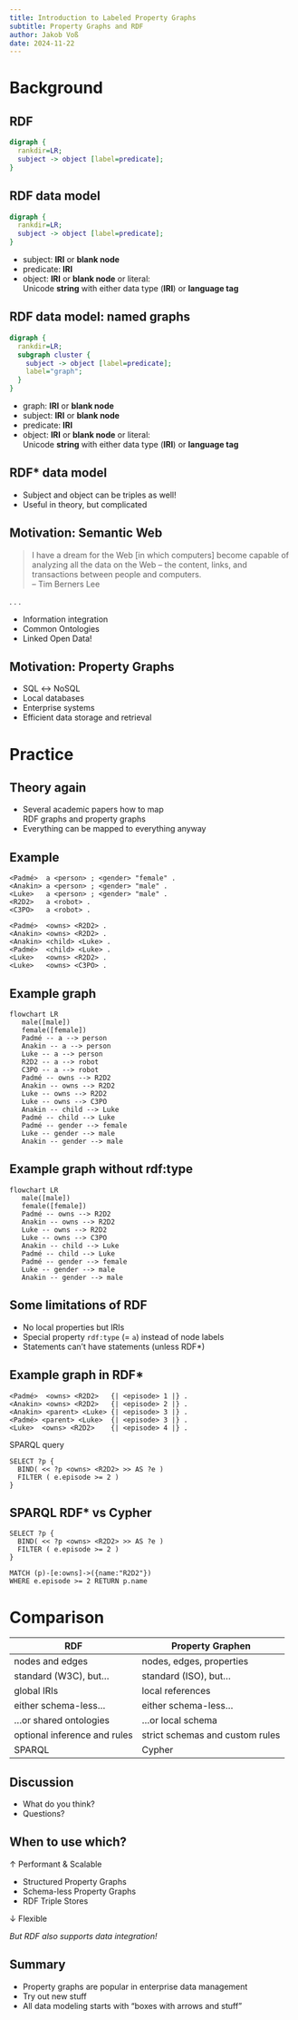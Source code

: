 ```yaml
---
title: Introduction to Labeled Property Graphs
subtitle: Property Graphs and RDF
author: Jakob Voß
date: 2024-11-22
---
```


# Background

## RDF

```dot
digraph {
  rankdir=LR;
  subject -> object [label=predicate];
}
```

## RDF data model

```dot
digraph {
  rankdir=LR;
  subject -> object [label=predicate];
}
```

- subject: **IRI** or **blank node**
- predicate: **IRI**
- object: **IRI** or **blank node** or literal:\
  Unicode **string** with either data type (**IRI**) or **language tag**

## RDF data model: named graphs

```dot
digraph {
  rankdir=LR;
  subgraph cluster {
    subject -> object [label=predicate];
    label="graph";
  }
}
```

- graph: **IRI** or **blank node**
- subject: **IRI** or **blank node**
- predicate: **IRI**
- object: **IRI** or **blank node** or literal:\
  Unicode **string** with either data type (**IRI**) or **language tag**

## RDF* data model

- Subject and object can be triples as well!
- Useful in theory, but complicated

## Motivation: Semantic Web

> I have a dream for the Web [in which computers] become capable of analyzing all the data on the Web – the content, links, and transactions between people and computers.\
> -- Tim Berners Lee

. . .

- Information integration
- Common Ontologies
- Linked Open Data!

## Motivation: Property Graphs

- SQL ↔ NoSQL
- Local databases
- Enterprise systems
- Efficient data storage and retrieval

# Practice

## Theory again

- Several academic papers how to map\
  RDF graphs and property graphs
- Everything can be mapped to everything anyway

## Example

~~~turtle
<Padmé>  a <person> ; <gender> "female" .
<Anakin> a <person> ; <gender> "male" .
<Luke>   a <person> ; <gender> "male" .
<R2D2>   a <robot> .
<C3PO>   a <robot> .

<Padmé>  <owns> <R2D2> .
<Anakin> <owns> <R2D2> .
<Anakin> <child> <Luke> .
<Padmé>  <child> <Luke> .
<Luke>   <owns> <R2D2> .
<Luke>   <owns> <C3PO> .
~~~

## Example graph

```mermaid
flowchart LR
   male([male])
   female([female])
   Padmé -- a --> person
   Anakin -- a --> person
   Luke -- a --> person
   R2D2 -- a --> robot
   C3PO -- a --> robot 
   Padmé -- owns --> R2D2
   Anakin -- owns --> R2D2
   Luke -- owns --> R2D2   
   Luke -- owns --> C3PO   
   Anakin -- child --> Luke
   Padmé -- child --> Luke   
   Padmé -- gender --> female
   Luke -- gender --> male
   Anakin -- gender --> male
```

## Example graph without rdf:type

```mermaid
flowchart LR
   male([male])
   female([female])
   Padmé -- owns --> R2D2
   Anakin -- owns --> R2D2
   Luke -- owns --> R2D2   
   Luke -- owns --> C3PO   
   Anakin -- child --> Luke
   Padmé -- child --> Luke   
   Padmé -- gender --> female
   Luke -- gender --> male
   Anakin -- gender --> male
```

## Some limitations of RDF

- No local properties but IRIs
- Special property `rdf:type` (= `a`) instead of node labels
- Statements can't have statements (unless RDF*)

## Example graph in RDF*

~~~turtle
<Padmé>  <owns> <R2D2>   {| <episode> 1 |} .
<Anakin> <owns> <R2D2>   {| <episode> 2 |} .   
<Anakin> <parent> <Luke> {| <episode> 3 |} .
<Padmé> <parent> <Luke>  {| <episode> 3 |} .
<Luke>  <owns> <R2D2>    {| <episode> 4 |} .
~~~

SPARQL query

~~~sparql
SELECT ?p {  
  BIND( << ?p <owns> <R2D2> >> AS ?e )
  FILTER ( e.episode >= 2 )
}
~~~

## SPARQL RDF* vs Cypher

~~~sparql
SELECT ?p {  
  BIND( << ?p <owns> <R2D2> >> AS ?e )
  FILTER ( e.episode >= 2 )
}
~~~

~~~cypher
MATCH (p)-[e:owns]->({name:"R2D2"})
WHERE e.episode >= 2 RETURN p.name
~~~

# Comparison

 RDF            | Property Graphen 
----------------|------------------
nodes and edges | nodes, edges, properties
standard (W3C), but... | standard (ISO), but...
global IRIs     | local references
either schema-less... | either schema-less...
...or shared ontologies | ...or local schema
optional inference and rules | strict schemas and custom rules
SPARQL | Cypher

## Discussion

- What do you think?
- Questions?

## When to use which?

↑ Performant & Scalable

- Structured Property Graphs
- Schema-less Property Graphs
- RDF Triple Stores

↓ Flexible

*But RDF also supports data integration!*

## Summary

- Property graphs are popular in enterprise data management
- Try out new stuff
- All data modeling starts with "boxes with arrows and stuff"

